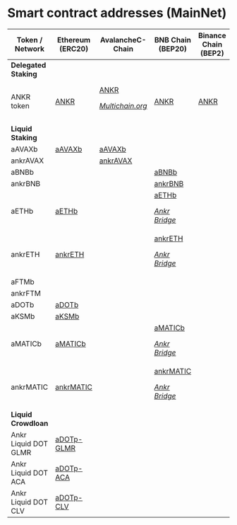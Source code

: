 # Smart contract addresses (MainNet)

| Token / Network  | Ethereum (ERC20) |AvalancheC-Chain | BNB Chain (BEP20) | Binance Chain (BEP2) | Polygon  | Fantom  |
| --------------------------- | -------------------------------------------------------------------------------------------- | ---------------------------------------------------------------------------------------------------------------------------------------------------------------------------------------------- | ----------------------------------------------------------------------------------------------------------------------------------- | --------------------------------------------------- | ------------------------------------------------------------------------------------------------------------------------------------------------------------------------------------------------------------- | -------------------------------------------------------------------------------------------------------------------------------------------------------------------------------------------- |
| **Delegated Staking**       |                                                                                              |                                                                                                                                                                                                |                                                                                                                                     |                                                     |                                                                                                                                                                                                               |                                                                                                                                                                                              |
| ANKR token                  | [ANKR](https://etherscan.io/token/0x8290333cef9e6d528dd5618fb97a76f268f3edd4#balances)       | [ANKR](https://snowtrace.io/token/0x20cf1b6e9d856321ed4686877cf4538f2c84b4de#balances)<br/><p><em></em><a href="https://multichain.org"><em>Multichain.org</em></a><em></em></p> | [ANKR](https://bscscan.com/token/0xf307910a4c7bbc79691fd374889b36d8531b08e3#balances)                                                             | [ANKR](https://explorer.binance.org/asset/Ankr-E97) | [ANKR](https://polygonscan.com/token/0x101a023270368c0d50bffb62780f4afd4ea79c35#balances)<br/><p><em></em><a href="https://wallet.polygon.technology"><em>Polygon Bridge</em></a><em></em></p>                | [ANKR](https://ftmscan.com/token/0x0615dbba33fe61a31c7ed131bda6655ed76748b1#balances)<br/><p><em></em><a href="https://multichain.org"><em>Multichain.org</em></a><em></em></p>              |
| **Liquid Staking**          |                                                                                              |                                                                                                                                                                                                |                                                                                                                                     |                                                     |                                                                                                                                                                                                               |                                                                                                                                                                                              |
| aAVAXb                      | [aAVAXb](https://etherscan.io/token/0x30176cecb6dbf0869d59493142925a0287b12216#balances)     | [aAVAXb](https://snowtrace.io/token/0x6C6f910A79639dcC94b4feEF59Ff507c2E843929#balances)                                                                                                       |                                                                                                                                     |                                                     |                                                                                                                                                                                                               |                                                                                                                                                                                              |
| ankrAVAX                    |                                                                                              | [ankrAVAX](https://snowtrace.io/address/0xc3344870d52688874b06d844e0c36cc39fc727f6#balances)                                                                                                   |                                                                                                                                     |                                                     |                                                                                                                                                                                                               |                                                                                                                                                                                              |
| aBNBb                       |                                                                                              |                                                                                                                                                                                                | [aBNBb](https://bscscan.com/address/0xfe39985D7eFF914c50A06bA0cFfcCA8361e00C0e)                                              |                                                     |                                                                                                                                                                                                               |                                                                                                                                                                                              |
| ankrBNB                     |                                                                                              |                                                                                                                                                                                                | [ankrBNB](https://bscscan.com/address/0x52F24a5e03aee338Da5fd9Df68D2b6FAe1178827)                                                   |                                                     |                                                                                                                                                                                                               |                                                                                                                                                                                              |
| aETHb                       | [aETHb](https://etherscan.io/token/0xd01ef7c0a5d8c432fc2d1a85c66cf2327362e5c6#balances)      |                                                                                                                                                                                                | [aETHb](https://bscscan.com/token/0x1075bea848451a13fd6f696b5d0fda52743e6439)<br/><p><em><a href="https://www.ankr.com/docs/staking/bridge/overview">Ankr Bridge</a></em></p>             |                                                                                                                                                                                                               |                                                                                                                                                                                              |                                                                                                                                                                                              |
| ankrETH                     | [ankrETH](https://etherscan.io/token/0xE95A203B1a91a908F9B9CE46459d101078c2c3cb#balances)    |                                                                                                                                                                                                | [ankrETH](https://bscscan.com/token/0xe05a08226c49b636acf99c40da8dc6af83ce5bb3)<br/><p><em><a href="https://www.ankr.com/docs/staking/bridge/overview">Ankr Bridge</a></em></p>           |                                                                                                                                                                                                               |                                                                                                                                                                                              |                                                                                                                                                                                              |
| aFTMb                       |                                                                                              |                                                                                                                                                                                                |                                                                                                                                     |                                                     |                                                                                                                                                                                                               | [aFTMb](https://ftmscan.com/token/0xb42bf10ab9df82f9a47b86dd76eee4ba848d0fa2#balances)                                                                                                       |
| ankrFTM                     |                                                                                              |                                                                                                                                                                                                |                                                                                                                                     |                                                     |                                                                                                                                                                                                               | [ankrFTM](https://ftmscan.com/token/0xCfC785741Dc0e98ad4c9F6394Bb9d43Cd1eF5179#balances)                                                                                                     |
| aDOTb                       | [aDOTb](https://etherscan.io/token/0x5cc56c266143f29a5054b9ae07f3ac3513a7965e#balances)      |                                                                                                                                                                                                |                                                                                                                                     |                                                     |                                                                                                                                                                                                               |                                                                                                                                                                                              |
| aKSMb                       | [aKSMb](https://etherscan.io/token/0x84da8e731172827fcb233b911678e2a82e27baf2#balances)      |                                                                                                                                                                                                |                                                                                                                                     |                                                     |                                                                                                                                                                                                               |                                                                                                                                                                                              |
| aMATICb                     | [aMATICb](https://etherscan.io/token/0x99534ef705df1fff4e4bd7bbaaf9b0dff038ebfe#balances)    |                                                                                                                                                                                                | [aMATICb](https://bscscan.com/token/0x7465b49f83bfd74e8df8574d43bfff34edbc1758)<br/><p><em><a href="https://www.ankr.com/docs/staking/bridge/overview">Ankr Bridge</a></em></p>           |                                                                                                                                                                                                               | [aMATICb](https://polygonscan.com/token/0x03a97594aa5ece130e2e956fc0ced2fea8ed8989) <p><em><a href="https://www.ankr.com/docs/staking/bridge/bridge-introduction">Ankr Bridge</a></em></p>   |                                                                                                                                                                                              |
| ankrMATIC                   | [ankrMATIC](https://etherscan.io/token/0x26dcfbfa8bc267b250432c01c982eaf81cc5480c)           |                                                                                                                                                                                                | [ankrMATIC](https://bscscan.com/token/0x738d96caf7096659db4c1afbf1e1bdfd281f388c)<br/><p><em><a href="https://www.ankr.com/docs/staking/bridge/overview">Ankr Bridge</a></em></p>         |                                                                                                                                                                                                               | [ankMATIC](https://polygonscan.com/token/0x0e9b89007eee9c958c0eda24ef70723c2c93dd58)<br/><p><em><a href="https://www.ankr.com/docs/staking/bridge/overview">Ankr Bridge</a></em></p>         |                                                                                                                                                                                              |
| **Liquid Crowdloan**        |                                                                                              |                                                                                                                                                                                                |                                                                                                                                     |                                                     |                                                                                                                                                                                                               |                                                                                                                                                                                              |
| Ankr Liquid DOT GLMR        | [aDOTp-GLMR](https://etherscan.io/token/0xc6164272365951bd824a24502d26556526044eac#balances) |                                                                                                                                                                                                |                                                                                                                                     |                                                     |                                                                                                                                                                                                               |                                                                                                                                                                                              |
| Ankr Liquid DOT ACA         | [aDOTp-ACA](https://etherscan.io/address/0x3ef6b6f4b67b8ed7564962abd7be09fbaee462d2)         |                                                                                                                                                                                                |                                                                                                                                     |                                                     |                                                                                                                                                                                                               |                                                                                                                                                                                              |
| Ankr Liquid DOT CLV         | [aDOTp-CLV](https://etherscan.io/address/0x7622e8510cf29e804be4987fffbca06968226498)         |                                                                                                                                                                                                |                                                                                                                                     |                                                     |                                                                                                                                                                                                               |                                                                                                                                                                                              |
